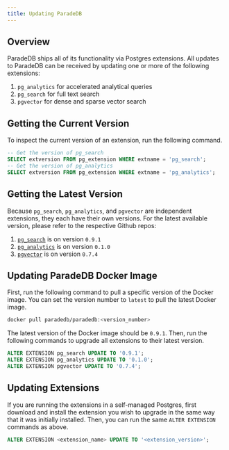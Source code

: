 ```yaml
---
title: Updating ParadeDB
---
```


## Overview

ParadeDB ships all of its functionality via Postgres extensions. All updates to ParadeDB can be
received by updating one or more of the following extensions:

1. `pg_analytics` for accelerated analytical queries
2. `pg_search` for full text search
3. `pgvector` for dense and sparse vector search

## Getting the Current Version

To inspect the current version of an extension, run the following command.

```sql
-- Get the version of pg_search
SELECT extversion FROM pg_extension WHERE extname = 'pg_search';
-- Get the version of pg_analytics
SELECT extversion FROM pg_extension WHERE extname = 'pg_analytics';
```

## Getting the Latest Version

Because `pg_search`, `pg_analytics`, and `pgvector` are independent extensions, they each have their own versions.
For the latest available version, please refer to the respective Github repos:

1. [`pg_search`](https://github.com/paradedb/paradedb/releases) is on version `0.9.1`
2. [`pg_analytics`](https://github.com/paradedb/pg_ingest/blob/main/pg_analytics.control) is on version `0.1.0`
3. [`pgvector`](https://github.com/pgvector/pgvector/tags) is on version `0.7.4`

## Updating ParadeDB Docker Image

First, run the following command to pull a specific version of the Docker image. You can set the version number
to `latest` to pull the latest Docker image.

```bash
docker pull paradedb/paradedb:<version_number>
```

The latest version of the Docker image should be `0.9.1`. Then, run the following commands to upgrade all extensions to their latest version.

```sql
ALTER EXTENSION pg_search UPDATE TO '0.9.1';
ALTER EXTENSION pg_analytics UPDATE TO '0.1.0';
ALTER EXTENSION pgvector UPDATE TO '0.7.4';
```

## Updating Extensions

If you are running the extensions in a self-managed Postgres, first download and install the extension you wish to upgrade in the same way that it was initially
installed. Then, you can run the same `ALTER EXTENSION` commands as above.

```sql
ALTER EXTENSION <extension_name> UPDATE TO '<extension_version>';
```
